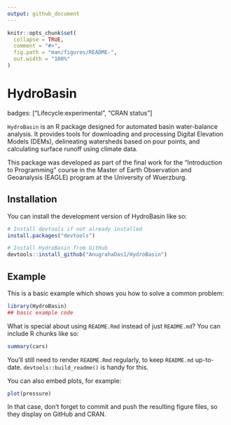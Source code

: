 ```yaml
---
output: github_document
---
```


<!-- README.md is generated from README.Rmd. Please edit that file -->

```r
knitr::opts_chunk$set(
  collapse = TRUE,
  comment = "#>",
  fig.path = "man/figures/README-",
  out.width = "100%"
)
```

# HydroBasin

<!-- badges: start -->
<!-- badges: end -->
badges: ["Lifecycle:experimental", "CRAN status"]

`HydroBasin` is an R package designed for automated basin water-balance analysis. It provides tools for downloading and processing Digital Elevation Models (DEMs), delineating watersheds based on pour points, and calculating surface runoff using climate data.

This package was developed as part of the final work for the "Introduction to Programming" course in the Master of Earth Observation and Geoanalysis (EAGLE) program at the University of Wuerzburg.


## Installation

You can install the development version of HydroBasin like so:

```R
# Install devtools if not already installed
install.packages("devtools")

# Install HydroBasin from GitHub
devtools::install_github("AnugrahaDas1/HydroBasin")
```

## Example

This is a basic example which shows you how to solve a common problem:

```r
library(HydroBasin)
## basic example code
```

What is special about using `README.Rmd` instead of just `README.md`? You can include R chunks like so:

```r
summary(cars)
```

You'll still need to render `README.Rmd` regularly, to keep `README.md` up-to-date. `devtools::build_readme()` is handy for this.

You can also embed plots, for example:

```r
plot(pressure)
```

In that case, don't forget to commit and push the resulting figure files, so they display on GitHub and CRAN.

